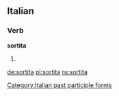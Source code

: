 ==Italian==

===Verb===
'''sortita'''

# {{feminine of|sortito}}

[[Category:Italian past participle forms]]

[[de:sortita]]
[[pl:sortita]]
[[ru:sortita]]